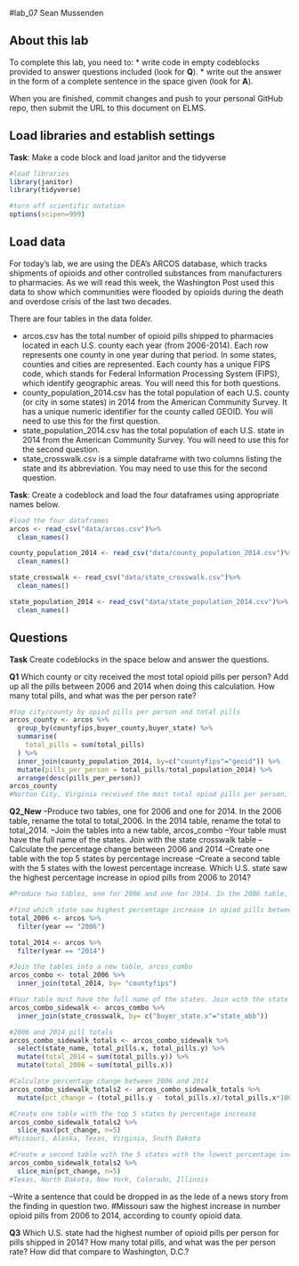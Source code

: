 #lab_07 
Sean Mussenden

## About this lab

To complete this lab, you need to:
* write code in empty codeblocks provided to answer questions included (look for **Q**).
* write out the answer in the form of a complete sentence in the space given (look for **A**).

When you are finished, commit changes and push to your personal GitHub repo, then submit the URL to this document on ELMS.

## Load libraries and establish settings
**Task**: Make a code block and load janitor and the tidyverse
```r
#load libraries
library(janitor)
library(tidyverse)

#turn off scientific notation
options(scipen=999)
```


## Load data

For today's lab, we are using the DEA's ARCOS database, which tracks shipments of opioids and other controlled substances from manufacturers to pharmacies.  As we will read this week, the Washington Post used this data to show which communities were flooded by opioids during the death and overdose crisis of the last two decades. 

There are four tables in the data folder. 

* arcos.csv has the total number of opioid pills shipped to pharmacies located in each U.S. county each year (from 2006-2014). Each row represents one county in one year during that period. In some states, counties and cities are represented. Each county has a unique FIPS code, which stands for Federal Information Processing System (FIPS), which identify geographic areas. You will need this for both questions.
* county_population_2014.csv has the total population of each U.S. county (or city in some states) in 2014 from the American Community Survey. It has a unique numeric identifier for the county called GEOID. You will need to use this for the first question.
* state_population_2014.csv has the total population of each U.S. state in 2014 from the American Community Survey. You will need to use this for the second question.
* state_crosswalk.csv is a simple dataframe with two columns listing the state and its abbreviation.  You may need to use this for the second question.

**Task**: Create a codeblock and load the four dataframes using appropriate names below.
```r
#load the four dataframes
arcos <- read_csv("data/arcos.csv")%>%
  clean_names()

county_population_2014 <- read_csv("data/county_population_2014.csv")%>%
  clean_names()

state_crosswalk <- read_csv("data/state_crosswalk.csv")%>%
  clean_names()

state_population_2014 <- read_csv("data/state_population_2014.csv")%>%
  clean_names()
```


## Questions
**Task** Create codeblocks in the space below and answer the questions. 

**Q1** Which county or city received the most total opioid pills per person? Add up all the pills between 2006 and 2014 when doing this calculation. How many total pills, and what was the per person rate?

```r
#top city/county by opiod pills per person and total pills
arcos_county <- arcos %>%
  group_by(countyfips,buyer_county,buyer_state) %>%
  summarise(
    total_pills = sum(total_pills)
  ) %>%
  inner_join(county_population_2014, by=c("countyfips"="geoid")) %>%
  mutate(pills_per_person = total_pills/total_population_2014) %>%
  arrange(desc(pills_per_person))
arcos_county
#Norton City, Virginia received the most total opiod pills per person, at about 2628.9340. It had 10,555,170 total pills
```


**Q2_New** 
--Produce two tables, one for 2006 and one for 2014. In the 2006 table, rename the total to total_2006. In the 2014 table, rename the total to total_2014. 
--Join the tables into a new table, arcos_combo
--Your table must have the full name of the states. Join with the state crosswalk table
--Calculate the percentage change between 2006 and 2014
--Create one table with the top 5 states by percentage increase 
--Create a second table with the 5 states with the lowest percentage increase.
Which U.S. state saw the highest percentage increase in opiod pills from 2006 to 2014? 

```r
#Produce two tables, one for 2006 and one for 2014. In the 2006 table, rename the total to total_2006. In the 2014 table, rename the total to total_2014. 

#find which state saw highest percentage increase in opiod pills between 2016-2014
total_2006 <- arcos %>%
  filter(year == "2006") 

total_2014 <- arcos %>%
  filter(year == "2014") 

#Join the tables into a new table, arcos_combo
arcos_combo <- total_2006 %>%
  inner_join(total_2014, by= "countyfips") 

#Your table must have the full name of the states. Join with the state crosswalk table
arcos_combo_sidewalk <- arcos_combo %>%
  inner_join(state_crosswalk, by= c("buyer_state.x"="state_abb"))

#2006 and 2014 pill totals
arcos_combo_sidewalk_totals <- arcos_combo_sidewalk %>% 
  select(state_name, total_pills.x, total_pills.y) %>%
  mutate(total_2014 = sum(total_pills.y)) %>% 
  mutate(total_2006 = sum(total_pills.x))

#Calculate percentage change between 2006 and 2014
arcos_combo_sidewalk_totals2 <- arcos_combo_sidewalk_totals %>% 
  mutate(pct_change = (total_pills.y - total_pills.x)/total_pills.x*100)

#Create one table with the top 5 states by percentage increase 
arcos_combo_sidewalk_totals2 %>% 
  slice_max(pct_change, n=5)
#Missouri, Alaska, Texas, Virginia, South Dakota

#Create a second table with the 5 states with the lowest percentage increase
arcos_combo_sidewalk_totals2 %>% 
  slice_min(pct_change, n=5)
#Texas, North Dakota, New York, Colorado, Illinois
```

--Write a sentence that could be dropped in as the lede of a news story from the finding in question two.
#Missouri saw the highest increase in number opioid pills from 2006 to 2014, according to county opioid data.

**Q3** Which U.S. state had the highest number of opioid pills per person for pills shipped in 2014? How many total pills, and what was the per person rate? How did that compare to Washington, D.C.?


